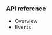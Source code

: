 <PlatformWrapper platform="linux-cpp">

### API reference

- <Link to="{{Global.MA_SDK_API_REF_LNX_C}}//index.html">Overview</Link>

- <Link to="{{Global.MA_SDK_API_REF_LNX_C}}/structagora__rtc__event__handler__t.html">Events</Link>


</PlatformWrapper>